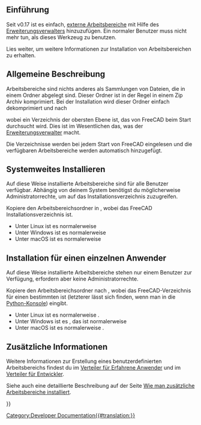 <languages/>
{{TOCright}}

<span id="Introduction"></span>
== Einführung ==

Seit v0.17 ist es einfach, [[external_workbenches/de|externe Arbeitsbereiche]] mit Hilfe des [[Std_AddonMgr/de|Erweiterungsverwalters]] hinzuzufügen. Ein normaler Benutzer muss nicht mehr tun, als dieses Werkzeug zu benutzen.

Lies weiter, um weitere Informationen zur Installation von Arbeitsbereichen zu erhalten.

<span id="General_description"></span>
== Allgemeine Beschreibung ==

Arbeitsbereiche sind nichts anderes als Sammlungen von Dateien, die in einem Ordner abgelegt sind. Dieser Ordner ist in der Regel in einem Zip Archiv komprimiert. Bei der Installation wird dieser Ordner einfach dekomprimiert und nach

{{Code|code=
$ROOT_DIR/Mod/
}}

wobei {{incode|$ROOT_DIR}} ein Verzeichnis der obersten Ebene ist, das von FreeCAD beim Start durchsucht wird. Dies ist im Wesentlichen das, was der [[Std_AddonMgr/de|Erweiterungsverwalter]] macht.

Die {{incode|Mod/}} Verzeichnisse werden bei jedem Start von FreeCAD eingelesen und die verfügbaren Arbeitsbereiche werden automatisch hinzugefügt.

<span id="Installing_system-wide"></span>
== Systemweites Installieren ==

Auf diese Weise installierte Arbeitsbereiche sind für alle Benutzer verfügbar. Abhängig von deinem System benötigst du möglicherweise Administratorrechte, um auf das Installationsverzeichnis zuzugreifen.

Kopiere den Arbeitsbereichsordner in {{incode|$INSTALL_DIR/Mod/}}, wobei {{incode|$INSTALL_DIR}} das FreeCAD Installationsverzeichnis ist.
* Unter Linux ist es normalerweise {{incode|/usr/share/freecad/Mod/}}
* Unter Windows ist es normalerweise {{incode|C:\Programmdateien\FreeCAD\Mod\}}
* Unter macOS ist es normalerweise {{incode|/Anwendungen/FreeCAD/Mod/}}

<span id="Installing_for_a_single_user"></span>
== Installation für einen einzelnen Anwender ==

Auf diese Weise installierte Arbeitsbereiche stehen nur einem Benutzer zur Verfügung, erfordern aber keine Administratorrechte.

Kopiere den Arbeitsbereichsordner nach {{incode|$USER_DIR/Mod/}}, wobei {{incode|$USER_DIR}} das FreeCAD-Verzeichnis für einen bestimmten {{incode|Benutzernamen}} ist (letzterer lässt sich finden, wenn man {{incode|App.getUserAppDataDir()}} in die [[Python_console/de|Python-Konsole]]) eingibt.
* Unter Linux ist es normalerweise {{incode|/home/username/.local/share/FreeCAD/Mod/}}.
* Unter Windows ist es {{incode|%APPDATA%\FreeCAD\Mod\}}, das ist normalerweise {{incode|C:\Users\''username''\Appdata\Roaming\FreeCAD\Mod\}}
* Unter macOS ist es normalerweise  {{incode|/Users/username/Library/Application Support/FreeCAD/Mod/}}.

<span id="Additional_information"></span>
== Zusätzliche Informationen ==

Weitere Informationen zur Erstellung eines benutzerdefinierten Arbeitsbereichs findest du im [[Power users hub/de|Verteiler für Erfahrene Anwender]] und im [[Developer hub/de|Verteiler für Entwickler]].

Siehe auch eine detaillierte Beschreibung auf der Seite [[How_to_install_additional_workbenches/de|Wie man zusätzliche Arbeitsbereiche installiert]].


{{Powerdocnavi{{#translation:}}}}
[[Category:Developer Documentation{{#translation:}}]]